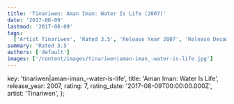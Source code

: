 ```yaml
---
title: 'Tinariwen: Aman Iman: Water Is Life (2007)'
date: '2017-08-09'
lastmod: '2017-08-09'
tags:
  ['Artist Tinariwen', 'Rated 3.5', 'Release Year 2007', 'Release Decade 2000']
summary: 'Rated 3.5'
authors: ['default']
images: ['/content/images/tinariwen|aman-iman_-water-is-life.jpg']
---
```


  key: 'tinariwen|aman-iman_-water-is-life',
  title: 'Aman Iman: Water Is Life',
  release_year: 2007,
  rating: 7,
  rating_date: '2017-08-09T00:00:00.000Z',
  artist: 'Tinariwen',
};

<MusicRating data={data} />
